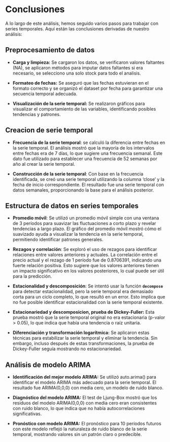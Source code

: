 # Conclusiones

A lo largo de este análisis, hemos seguido varios pasos para trabajar
con series temporales. Aquí están las conclusiones derivadas de nuestro
análisis:

## Preprocesamiento de datos

-   **Carga y limpieza:** Se cargaron los datos, se verificaron valores
    faltantes (NA), se aplicaron métodos para imputar datos faltantes si
    era necesario, se selecciono una solo stock para todo el analisis.

-   **Formateo de fechas:** Se aseguró que las fechas estuvieran en el
    formato correcto y se organizó el dataset por fecha para garantizar
    una secuencia temporal adecuada.

-   **Visualización de la serie temporal:** Se realizaron gráficos para
    visualizar el comportamiento de las variables, identificando
    posibles tendencias y patrones.

## Creacion de serie temporal

-   **Frecuencia de la serie temporal**: se calculó la diferencia entre
    fechas en la serie temporal. El análisis mostró que la mayoría de
    los intervalos entre fechas era de 7 días, lo que sugiere una
    frecuencia semanal. Este dato fue utilizado para establecer una
    frecuencia de 52 semanas por año al crear la serie temporal.

-   **Construcción de la serie temporal**: Con base en la frecuencia
    identificada, se creó una serie temporal utilizando la columna
    'close' y la fecha de inicio correspondiente. El resultado fue una
    serie temporal con datos semanales, proporcionando la base para el
    análisis posterior.

## Estructura de datos en series temporales

-   **Promedio móvil**: Se utilizó un promedio móvil simple con una
    ventana de 3 períodos para suavizar las fluctuaciones a corto plazo
    y revelar tendencias a largo plazo. El gráfico del promedio móvil
    mostró cómo el suavizado ayuda a visualizar la tendencia en la serie
    temporal, permitiendo identificar patrones generales.

-   **Rezagos y correlación**: Se exploró el uso de rezagos para
    identificar relaciones entre valores anteriores y actuales. La
    correlación entre el precio actual y el rezago de 1 período fue de
    0.8706391, indicando una fuerte relación positiva. Esto sugiere que
    los valores anteriores tienen un impacto significativo en los
    valores posteriores, lo cual puede ser útil para la predicción.

-   **Estacionalidad y descomposición**: Se intentó usar la función
    **`decompose`** para detectar estacionalidad, pero la serie temporal
    era demasiado corta para un ciclo completo, lo que resultó en un
    error. Esto implica que no fue posible identificar estacionalidad
    con la serie temporal existente.

-   **Estacionariedad y descomposicion, prueba de Dickey-Fuller:** Esta
    prueba mostró que la serie temporal original no era estacionaria
    (p-valor \> 0.05), lo que indica que había una tendencia o raíz
    unitaria.

-   **Diferenciación y transformación logarítmica:** Se aplicaron estas
    técnicas para estabilizar la serie temporal y eliminar la tendencia.
    Sin embargo, incluso después de estas transformaciones, la prueba de
    Dickey-Fuller seguía mostrando no estacionariedad.

## Análisis de modelo ARIMA

-   **Identificación del mejor modelo ARIMA:** Se utilizó auto.arima()
    para identificar el modelo ARIMA más adecuado para la serie
    temporal. El resultado fue ARIMA(0,0,0) con media cero, un modelo de
    ruido blanco.

-   **Diagnóstico del modelo ARIMA:** El test de Ljung-Box mostró que
    los residuos del modelo ARIMA(0,0,0) con media cero eran
    consistentes con ruido blanco, lo que indica que no había
    autocorrelaciones significativas.

-   **Pronóstico con modelo ARIMA:** El pronóstico para 10 períodos
    futuros con este modelo reflejó la naturaleza de ruido blanco de la
    serie temporal, mostrando valores sin un patrón claro o predecible.
